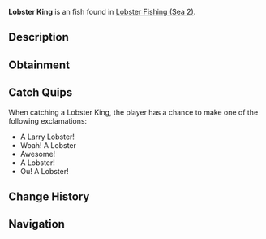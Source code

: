 {{FishInfobox
|image          = Lobster King.png
|rarity         = Exotic
|sea            = Second Sea
|location       = [[Lobster Fishing (Sea 2)]]
|sublocation    = 
|sources        = Lobster Cage
|radar_location = 
|xp             = 400000
|weather        = Foggy
|time           = Night
|season         = Winter, Spring
|bait           = 
|base_weight    = 400000
|base_value     = 120000
|weight_range   = 310000
|base_chance    = 1
|base_resil     = 1
}}
'''Lobster King''' is an {{Rarity|Exotic}} fish found in [[Lobster Fishing (Sea 2)]].

== Description ==
{{Description|Lobsters are valuable crustaceans known for their rich, succulent meat. Lobsters are most active in the summer to autumn, and are commonly caught in crab cages during calm clear days.|Bestiary Entry}}

== Obtainment ==
{{Description|Caught in oceans using a lobster cage.|Bestiary Hint}}

== Catch Quips ==
When catching a Lobster King, the player has a chance to make one of the following exclamations:
* A Larry Lobster!
* Woah! A Lobster
* Awesome!
* A Lobster!
* Ou! A Lobster!

== Change History ==
{{Change History|{{subst:Current Version}}}}

== Navigation ==
{{Fish Navbox|Lobster Fishing (Sea 2)}}